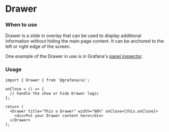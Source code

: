 
<Meta title="MDX|Drawer" component={Drawer} />

# Drawer

### When to use

Drawer is a slide in overlay that can be used to display additional information without hiding the main page content. It can be anchored to the left or right edge of the screen.

One example of the Drawer in use is in Grafana's [panel inspector](https://grafana.com/docs/grafana/latest/panels/inspect-panel/).

### Usage

```tsx
import { Drawer } from '@grafana/ui';

onClose = () => {
  // handle the show or hide Drawer logic
};

return (
  <Drawer title="This a Drawer" width="60%" onClose={this.onClose}>
    <div>Put your Drawer content here</div>
  </Drawer>
);
```

<Props of={Drawer} />
